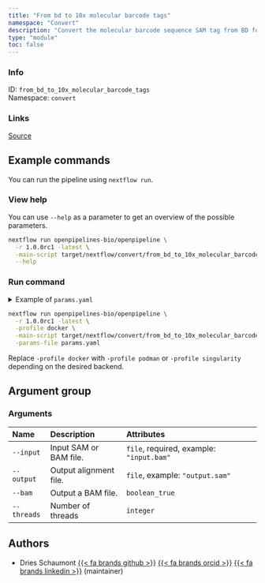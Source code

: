 ```yaml
---
title: "From bd to 10x molecular barcode tags"
namespace: "Convert"
description: "Convert the molecular barcode sequence SAM tag from BD format (MA) to 10X format (UB)"
type: "module"
toc: false
---
```


::: {.column-margin}

### Info

ID: `from_bd_to_10x_molecular_barcode_tags`  
Namespace: `convert`

### Links
[Source](https://github.com/openpipelines-bio/openpipeline/blob/1.0.0rc1/./src/convert/from_bd_to_10x_molecular_barcode_tags){.btn-action .btn-sm .btn-info .btn role="button"}

:::



## Example commands

You can run the pipeline using `nextflow run`.

### View help

You can use `--help` as a parameter to get an overview of the possible parameters.

```bash
nextflow run openpipelines-bio/openpipeline \
  -r 1.0.0rc1 -latest \
  -main-script target/nextflow/convert/from_bd_to_10x_molecular_barcode_tags/main.nf \
  --help
```

### Run command

<details>
<summary>Example of `params.yaml`</summary>
```yaml
# Arguments
input: # please fill in - example: "input.bam"
# output: "$id.$key.output.sam"
bam: false
# threads: 123

# Nextflow input-output arguments
publish_dir: # please fill in - example: "output/"
# param_list: "my_params.yaml"
```
</details>

```bash
nextflow run openpipelines-bio/openpipeline \
  -r 1.0.0rc1 -latest \
  -profile docker \
  -main-script target/nextflow/convert/from_bd_to_10x_molecular_barcode_tags/main.nf \
  -params-file params.yaml
```

:::{.callout-note}
Replace `-profile docker` with `-profile podman` or `-profile singularity` depending on the desired backend.
:::

## Argument group

### Arguments

|Name        |Description            |Attributes                               |
|:-----------|:----------------------|:----------------------------------------|
|`--input`   |Input SAM or BAM file. |`file`, required, example: `"input.bam"` |
|`--output`  |Output alignment file. |`file`, example: `"output.sam"`          |
|`--bam`     |Output a BAM file.     |`boolean_true`                           |
|`--threads` |Number of threads      |`integer`                                |

## Authors


  * Dries Schaumont [{{< fa brands github >}}](https://github.com/DriesSchaumont) [{{< fa brands orcid >}}](https://orcid.org/0000-0002-4389-0440) [{{< fa brands linkedin >}}](https://linkedin.com/in/dries-schaumont) (maintainer)
